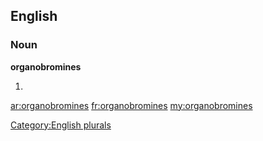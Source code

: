 ==English==

===Noun===
'''organobromines'''

# {{plural of|[[organobromine]]}}

[[Category:English plurals]]

[[ar:organobromines]]
[[fr:organobromines]]
[[my:organobromines]]